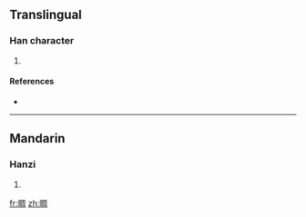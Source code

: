 ==Translingual==

===Han character===
{{Han char|rn=72|rad=日|as=08|sn=12|four=|canj=日月土口 (ABGR)}}

# {{defn|Han|sort=日08}}

====References====
* {{Han ref|kx=0496.280|dkj=13981|hdz=21519.110|uh=666D|ud=26221}}

----

==Mandarin==

===Hanzi===
{{cmn-hanzi|pin=[[zhǒu]] ([[zhou3]])|wg=chou<sup>3</sup>}}

# {{defn|Mandarin}}

[[fr:晭]]
[[zh:晭]]